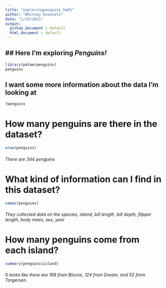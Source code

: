 ```yaml
---
title: "exploringpenguins_hw01"
author: "Whitney Kasenetz"
date: "1/25/2021"
output: 
  github_document : default 
  html_document : default
---
```


## ## Here I'm exploring *Penguins!* 

```r
library(palmerpenguins)
penguins
```

## I want some more information about the data I'm looking at 
```r
?penguins
```

# How many penguins are there in the dataset? 
```r
nrow(penguins)
```

###### There are 344 penguins

# What kind of information can I find in this dataset? 
```r

names(penguins)
```

###### They collected data on the species, island, bill length, bill depth, flipper length, body mass, sex, year 

# How many penguins come from each island? 
```r
summary(penguins$island)
```

###### It looks like there are 168 from Biscoe, 124 from Dream, and 52 from Torgersen. 



